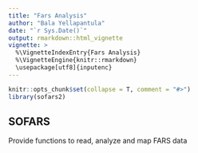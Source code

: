 ```yaml
---
title: "Fars Analysis"
author: "Bala Yellapantula"
date: "`r Sys.Date()`"
output: rmarkdown::html_vignette
vignette: >
  %\VignetteIndexEntry{Fars Analysis}
  %\VignetteEngine{knitr::rmarkdown}
  \usepackage[utf8]{inputenc}
---
```


```r
knitr::opts_chunk$set(collapse = T, comment = "#>")
library(sofars2)
```

## SOFARS

Provide functions to read, analyze and map FARS data



```r

```
